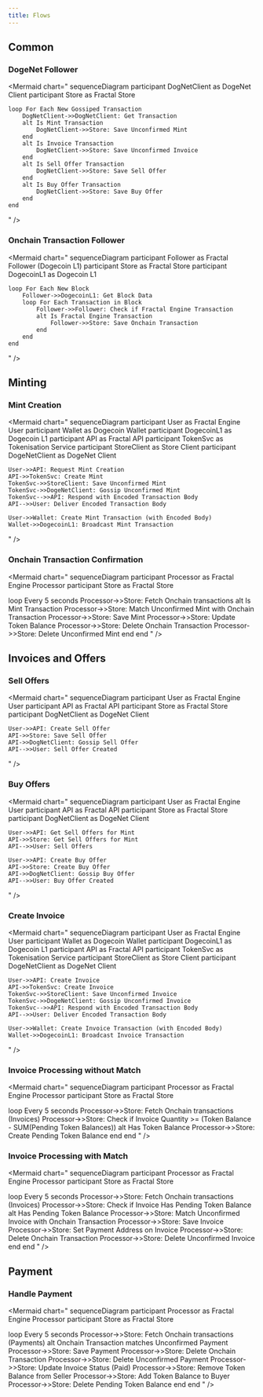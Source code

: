 ```yaml
---
title: Flows
---
```


## Common

### DogeNet Follower
<Mermaid
  chart="
  sequenceDiagram
    participant DogNetClient as DogeNet Client
    participant Store as Fractal Store

    loop For Each New Gossiped Transaction
        DogNetClient->>DogNetClient: Get Transaction
        alt Is Mint Transaction
            DogNetClient->>Store: Save Unconfirmed Mint
        end
        alt Is Invoice Transaction
            DogNetClient->>Store: Save Unconfirmed Invoice
        end
        alt Is Sell Offer Transaction
            DogNetClient->>Store: Save Sell Offer
        end
        alt Is Buy Offer Transaction
            DogNetClient->>Store: Save Buy Offer
        end
    end
 "
/>

### Onchain Transaction Follower
<Mermaid
  chart="
sequenceDiagram
    participant Follower as Fractal Follower (Dogecoin L1)
    participant Store as Fractal Store
    participant DogecoinL1 as Dogecoin L1

    loop For Each New Block
        Follower->>DogecoinL1: Get Block Data
        loop For Each Transaction in Block
            Follower->>Follower: Check if Fractal Engine Transaction
            alt Is Fractal Engine Transaction
                Follower->>Store: Save Onchain Transaction
            end
        end
    end
"
/>

## Minting

### Mint Creation
<Mermaid
  chart="
sequenceDiagram
    participant User as Fractal Engine User
    participant Wallet as Dogecoin Wallet
    participant DogecoinL1 as Dogecoin L1
    participant API as Fractal API
    participant TokenSvc as Tokenisation Service
    participant StoreClient as Store Client
    participant DogeNetClient as DogeNet Client

    User->>API: Request Mint Creation
    API->>TokenSvc: Create Mint
    TokenSvc->>StoreClient: Save Unconfirmed Mint
    TokenSvc->>DogeNetClient: Gossip Unconfirmed Mint
    TokenSvc-->>API: Respond with Encoded Transaction Body
    API-->>User: Deliver Encoded Transaction Body

    User->>Wallet: Create Mint Transaction (with Encoded Body)
    Wallet->>DogecoinL1: Broadcast Mint Transaction
"
/>

### Onchain Transaction Confirmation
<Mermaid
  chart="
sequenceDiagram
    participant Processor as Fractal Engine Processor
    participant Store as Fractal Store

loop Every 5 seconds
    Processor->>Store: Fetch Onchain transactions
    alt Is Mint Transaction
        Processor->>Store: Match Unconfirmed Mint with Onchain Transaction
        Processor->>Store: Save Mint
        Processor->>Store: Update Token Balance
        Processor->>Store: Delete Onchain Transaction
        Processor->>Store: Delete Unconfirmed Mint
    end
end
"
/>

## Invoices and Offers

### Sell Offers
<Mermaid
  chart="
sequenceDiagram
    participant User as Fractal Engine User
    participant API as Fractal API
    participant Store as Fractal Store
    participant DogNetClient as DogeNet Client

    User->>API: Create Sell Offer
    API->>Store: Save Sell Offer
    API->>DogNetClient: Gossip Sell Offer
    API-->>User: Sell Offer Created
"
/>

### Buy Offers
<Mermaid
  chart="
sequenceDiagram
    participant User as Fractal Engine User
    participant API as Fractal API
    participant Store as Fractal Store
    participant DogNetClient as DogeNet Client

    User->>API: Get Sell Offers for Mint
    API->>Store: Get Sell Offers for Mint
    API-->>User: Sell Offers

    User->>API: Create Buy Offer
    API->>Store: Create Buy Offer
    API->>DogNetClient: Gossip Buy Offer
    API-->>User: Buy Offer Created
"
/>

### Create Invoice
<Mermaid
  chart="
sequenceDiagram
    participant User as Fractal Engine User
    participant Wallet as Dogecoin Wallet
    participant DogecoinL1 as Dogecoin L1
    participant API as Fractal API
    participant TokenSvc as Tokenisation Service
    participant StoreClient as Store Client
    participant DogeNetClient as DogeNet Client

    User->>API: Create Invoice
    API->>TokenSvc: Create Invoice
    TokenSvc->>StoreClient: Save Unconfirmed Invoice
    TokenSvc->>DogeNetClient: Gossip Unconfirmed Invoice
    TokenSvc-->>API: Respond with Encoded Transaction Body
    API-->>User: Deliver Encoded Transaction Body

    User->>Wallet: Create Invoice Transaction (with Encoded Body)
    Wallet->>DogecoinL1: Broadcast Invoice Transaction
"
/>

### Invoice Processing without Match
<Mermaid
  chart="
sequenceDiagram
    participant Processor as Fractal Engine Processor
    participant Store as Fractal Store

loop Every 5 seconds
    Processor->>Store: Fetch Onchain transactions (Invoices)
    Processor->>Store: Check if Invoice Quantity >= (Token Balance - SUM(Pending Token Balances))
    alt Has Token Balance
        Processor->>Store: Create Pending Token Balance
    end
end
"
/>

### Invoice Processing with Match
<Mermaid
  chart="
sequenceDiagram
    participant Processor as Fractal Engine Processor
    participant Store as Fractal Store

loop Every 5 seconds
    Processor->>Store: Fetch Onchain transactions (Invoices)
    Processor->>Store: Check if Invoice Has Pending Token Balance
    alt Has Pending Token Balance
        Processor->>Store: Match Unconfirmed Invoice with Onchain Transaction
        Processor->>Store: Save Invoice
        Processor->>Store: Set Payment Address on Invoice
        Processor->>Store: Delete Onchain Transaction
        Processor->>Store: Delete Unconfirmed Invoice
    end
end
"
/>

## Payment

### Handle Payment
<Mermaid
  chart="
sequenceDiagram
    participant Processor as Fractal Engine Processor
    participant Store as Fractal Store

loop Every 5 seconds
    Processor->>Store: Fetch Onchain transactions (Payments)
    alt Onchain Transaction matches Unconfirmed Payment
        Processor->>Store: Save Payment
        Processor->>Store: Delete Onchain Transaction
        Processor->>Store: Delete Unconfirmed Payment
        Processor->>Store: Update Invoice Status (Paid)
        Processor->>Store: Remove Token Balance from Seller
        Processor->>Store: Add Token Balance to Buyer
        Processor->>Store: Delete Pending Token Balance
    end
end
"
/>
